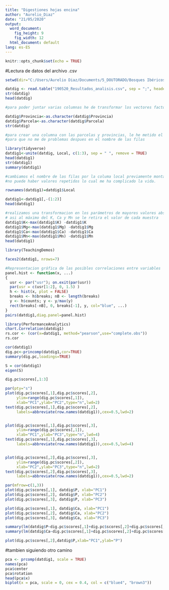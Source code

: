 ---
title: "Digestiones hojas encina"
author: "Aurelio_Diaz"
date: "21/05/2020"
output:
  word_document: 
    fig_height: 9
    fig_width: 12
  html_document: default
lang: es-ES
---

```{r setup, include=FALSE}
knitr::opts_chunk$set(echo = TRUE)
```

#Lectura de datos del archivo .csv
```{r}
setwd(dir="C:/Users/Aurelio Diaz/Documents/5_DOUTORADO/Bosques Ibéricos/Digestiones")

datdig <- read.table("190520_Resultados_analisis.csv", sep = ";", header = T, dec = ",")
str(datdig)
head(datdig)

#para poder juntar varias columnas he de transformar los vectores factores en caracter para despues juntarlos

datdig$Provincia<-as.character(datdig$Provincia)
datdig$Parcela<-as.character(datdig$Parcela)
str(datdig)
```

```{r}

#para crear una columna con las parcelas y provincias, le he metido el orden de las muestras 
#para que no me de problemas despues en el nombre de las filas

library(tidyverse)
datdig1<-unite(datdig, Local, c(1:3), sep = " ", remove = TRUE)
head(datdig1)
str(datdig1)
summary(datdig1)

#cambiamos el nombre de las filas por la columa local previamente montada, 
#no puede haber valores repetidos lo cual me ha complicado la vida.

rownames(datdig1)=datdig1$Local

datdig1<-datdig1[,-(1:2)]
head(datdig1)

#realizamos una transformacion en los parámetros de mayores valores absolutos
# asi al máximo del K, Ca y Mn se le retira el valor de cada muestra
datdig1$K<-max(datdig1$K) -datdig1$K
datdig1$Mg<-max(datdig1$Mg) -datdig1$Mg
datdig1$Ca<-max(datdig1$Ca) -datdig1$Ca
datdig1$Mn<-max(datdig1$Mn) -datdig1$Mn
head(datdig1)
```
```{r}
library(TeachingDemos) 

faces2(datdig1, nrows=7)
```
```{r}
#Representacion gráfica de las posibles correlaciones entre variables
panel.hist <- function(x, ...) 
{ 
  usr <- par("usr"); on.exit(par(usr)) 
  par(usr = c(usr[1:2], 0, 1.5) ) 
  h <- hist(x, plot = FALSE) 
  breaks <- h$breaks; nB <- length(breaks) 
  y <- h$counts; y <- y/max(y) 
  rect(breaks[-nB], 0, breaks[-1], y, col="blue", ...) 
} 
pairs(datdig1,diag.panel=panel.hist)
```
```{r}
library(PerformanceAnalytics)
chart.Correlation(datdig1)
rs.cor <- (cor(x=datdig1, method="pearson",use="complete.obs"))
rs.cor

cor(datdig1)
dig.pc<-princomp(datdig1,cor=TRUE) 
summary(dig.pc,loadings=TRUE)
```

```{r}
S = cor(datdig1) 
eigen(S)
```

```{r}
dig.pc$scores[,1:3]

par(pty="s") 
plot(dig.pc$scores[,1],dig.pc$scores[,2], 
     ylim=range(dig.pc$scores[,1]), 
     xlab="PC1",ylab="PC2",type="n",lwd=2) 
text(dig.pc$scores[,1],dig.pc$scores[,2], 
     labels=abbreviate(row.names(datdig1)),cex=0.5,lwd=2)


plot(dig.pc$scores[,1],dig.pc$scores[,3], 
     ylim=range(dig.pc$scores[,1]), 
     xlab="PC1",ylab="PC3",type="n",lwd=4) 
text(dig.pc$scores[,1],dig.pc$scores[,3], 
     labels=abbreviate(row.names(datdig1)),cex=0.5,lwd=4)


plot(dig.pc$scores[,2],dig.pc$scores[,3], 
     ylim=range(dig.pc$scores[,2]), 
     xlab="PC2",ylab="PC3",type="n",lwd=2) 
text(dig.pc$scores[,2],dig.pc$scores[,3], 
     labels=abbreviate(row.names(datdig1)),cex=0.5,lwd=2)

par(mfrow=c(1,3)) 
plot(dig.pc$scores[,1], datdig$P, xlab="PC1") 
plot(dig.pc$scores[,2], datdig$P, xlab="PC2") 
plot(dig.pc$scores[,3], datdig$P, xlab="PC3")

plot(dig.pc$scores[,1], datdig$Ca, xlab="PC1") 
plot(dig.pc$scores[,2], datdig$Ca, xlab="PC2") 
plot(dig.pc$scores[,3], datdig$Ca, xlab="PC3")

summary(lm(datdig$P~dig.pc$scores[,1]+dig.pc$scores[,2]+dig.pc$scores[,3]))
summary(lm(datdig$Ca~dig.pc$scores[,1]+dig.pc$scores[,2]+dig.pc$scores[,3]))

plot(dig.pc$scores[,2],datdig$P,xlab="PC1",ylab="P") 
```

#tambien siguiendo otro camino
```{r}
pca <- prcomp(datdig1, scale = TRUE)
names(pca)
pca$center
pca$rotation
head(pca$x)
biplot(x = pca, scale = 0, cex = 0.4, col = c("blue4", "brown3"))
```


